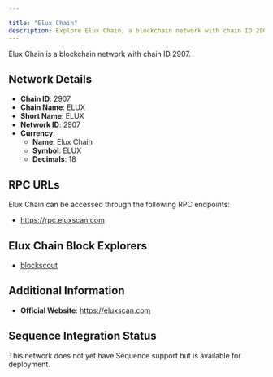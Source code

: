 ```yaml
---

title: "Elux Chain"
description: Explore Elux Chain, a blockchain network with chain ID 2907. Learn about its native currency, Elux Chain, and how to interact with the network.
---
```




Elux Chain is a blockchain network with chain ID 2907.

## Network Details

- **Chain ID**: 2907
- **Chain Name**: ELUX
- **Short Name**: ELUX
- **Network ID**: 2907
- **Currency**: 
  - **Name**: Elux Chain
  - **Symbol**: ELUX
  - **Decimals**: 18

## RPC URLs

Elux Chain can be accessed through the following RPC endpoints:

- https://rpc.eluxscan.com

## Elux Chain Block Explorers

- [blockscout](https://eluxscan.com)

## Additional Information

- **Official Website**: https://eluxscan.com

## Sequence Integration Status

This network does not yet have Sequence support but is available for deployment.
